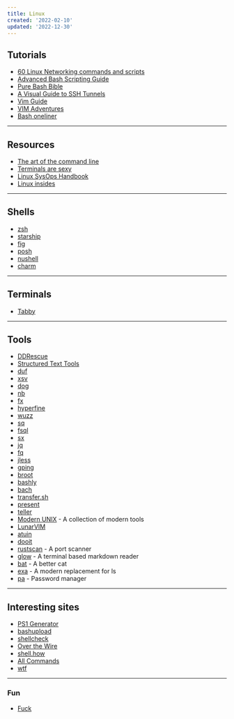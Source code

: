```yaml
---
title: Linux
created: '2022-02-10'
updated: '2022-12-30'
---
```


## Tutorials

-   [60 Linux Networking commands and scripts](https://haydenjames.io/linux-networking-commands-scripts/)
-   [Advanced Bash Scripting Guide](https://tldp.org/LDP/abs/html/)
-   [Pure Bash Bible](https://github.com/dylanaraps/pure-bash-bible)
-   [A Visual Guide to SSH Tunnels](https://robotmoon.com/ssh-tunnels/)
-   [Vim Guide](https://thevaluable.dev/vim-beginner/)
-   [VIM Adventures](https://vim-adventures.com/)
-   [Bash oneliner](https://github.com/onceupon/Bash-Oneliner)

---

## Resources

-   [The art of the command line](https://github.com/jlevy/the-art-of-command-line)
-   [Terminals are sexy](https://github.com/k4m4/terminals-are-sexy)
-   [Linux SysOps Handbook](https://abarrak.gitbook.io/linux-sysops-handbook/)
-   [Linux insides](https://0xax.gitbooks.io/linux-insides/content/)

---

## Shells

-   [zsh](https://ohmyz.sh/)
-   [starship](https://starship.rs/)
-   [fig](https://fig.io/)
-   [posh](https://github.com/JanDeDobbeleer/oh-my-posh)
-   [nushell](https://github.com/nushell/nushell)
-   [charm](https://charm.sh/)

---

## Terminals

-   [Tabby](https://github.com/eugeny/tabby)

---

## Tools

-   [DDRescue](https://www.gnu.org/software/ddrescue/)
-   [Structured Text Tools](https://github.com/dbohdan/structured-text-tools)
-   [duf](https://github.com/muesli/duf)
-   [xsv](https://github.com/BurntSushi/xsv)
-   [dog](https://github.com/ogham/dog)
-   [nb](https://xwmx.github.io/nb/)
-   [fx](https://github.com/antonmedv/fx)
-   [hyperfine](https://github.com/sharkdp/hyperfine)
-   [wuzz](https://github.com/asciimoo/wuzz)
-   [sq](https://sq.io/)
-   [fsql](https://github.com/kashav/fsql)
-   [sx](https://github.com/v-byte-cpu/sx)
-   [jq](https://github.com/stedolan/jq)
-   [fq](https://github.com/wader/fq)
-   [jless](https://github.com/PaulJuliusMartinez/jless)
-   [gping](https://github.com/orf/gping)
-   [broot](https://github.com/Canop/broot)
-   [bashly](https://github.com/DannyBen/bashly)
-   [bach](https://bach.sh/)
-   [transfer.sh](https://transfer.sh/)
-   [present](https://github.com/vinayak-mehta/present)
-   [teller](https://github.com/spectralops/teller)
-   [Modern UNIX](https://github.com/ibraheemdev/modern-unix) - A collection of modern tools
-   [LunarVIM](https://github.com/LunarVim/LunarVim)
-   [atuin](https://github.com/ellie/atuin)
-   [dooit](https://github.com/kraanzu/dooit)
-   [rustscan](https://github.com/RustScan/RustScan) - A port scanner
-   [glow](https://github.com/charmbracelet/glow) - A terminal based markdown reader
-   [bat](https://github.com/sharkdp/bat) - A better cat
-   [exa](https://github.com/ogham/exa) - A modern replacement for ls
-   [pa](https://github.com/biox/pa) - Password manager

---

## Interesting sites

-   [PS1 Generator](https://bashrcgenerator.com/)
-   [bashupload](https://bashupload.com/)
-   [shellcheck](https://www.shellcheck.net/)
-   [Over the Wire](https://overthewire.org/wargames/)
-   [shell.how](https://www.shell.how/)
-   [All Commands](https://www.commandlinefu.com/commands/browse)
-   [wtf](https://github.com/wtfutil/wtf)

---

### Fun

-   [Fuck](https://github.com/nvbn/thefuck)
